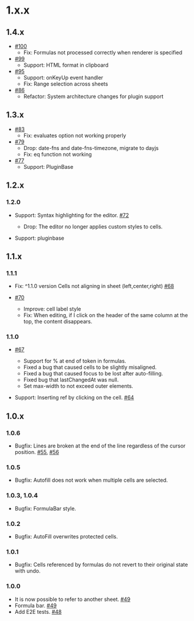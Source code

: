 # 1.x.x

## 1.4.x
- [#100](https://github.com/walkframe/gridsheet/pull/100)
  - Fix: Formulas not processed correctly when renderer is specified
- [#99](https://github.com/walkframe/gridsheet/pull/99)
  - Support: HTML format in clipboard
- [#95](https://github.com/walkframe/gridsheet/pull/95)
  - Support: onKeyUp event handler
  - Fix: Range selection across sheets
- [#86](https://github.com/walkframe/gridsheet/pull/86)
  - Refactor: System architecture changes for plugin support

## 1.3.x
- [#83](https://github.com/walkframe/gridsheet/pull/83)
  - Fix: evaluates option not working properly
- [#79](https://github.com/walkframe/gridsheet/pull/79)
  - Drop: date-fns and date-fns-timezone, migrate to dayjs
  - Fix: eq function not working
- [#77](https://github.com/walkframe/gridsheet/pull/77)
  - Support: PluginBase

## 1.2.x
### 1.2.0
- Support: Syntax highlighting for the editor. [#72](https://github.com/walkframe/gridsheet/pull/72)
  - Drop: The editor no longer applies custom styles to cells.

- Support: pluginbase

## 1.1.x

### 1.1.1
- Fix: ^1.1.0 version Cells not aligning in sheet (left,center,right) [#68](https://github.com/walkframe/gridsheet/issues/68)

- [#70](https://github.com/walkframe/gridsheet/pull/70)
  - Improve: cell label style
  - Fix: When editing, if I click on the header of the same column at the top, the content disappears.

### 1.1.0
- [#67](https://github.com/walkframe/gridsheet/pull/67)
  - Support for % at end of token in formulas.
  - Fixed a bug that caused cells to be slightly misaligned.
  - Fixed a bug that caused focus to be lost after auto-filling.
  - Fixed bug that lastChangedAt was null.
  - Set max-width to not exceed outer elements.

- Support: Inserting ref by clicking on the cell. [#64](https://github.com/walkframe/gridsheet/pull/64)

## 1.0.x

### 1.0.6
- Bugfix: Lines are broken at the end of the line regardless of the cursor position. [#55](https://github.com/walkframe/gridsheet/pull/55), [#56](https://github.com/walkframe/gridsheet/pull/56)

### 1.0.5
- Bugfix: Autofill does not work when multiple cells are selected.

### 1.0.3, 1.0.4
- Bugfix: FormulaBar style.

### 1.0.2
- Bugfix: AutoFill overwrites protected cells.

### 1.0.1
- Bugfix: Cells referenced by formulas do not revert to their original state with undo.

### 1.0.0
- It is now possible to refer to another sheet. [#49](https://github.com/walkframe/gridsheet/pull/49)
- Formula bar. [#49](https://github.com/walkframe/gridsheet/pull/49)
- Add E2E tests. [#48](https://github.com/walkframe/gridsheet/pull/48)
